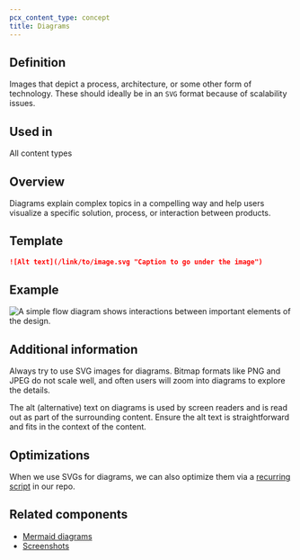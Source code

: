 ```yaml
---
pcx_content_type: concept
title: Diagrams
---
```


## Definition

Images that depict a process, architecture, or some other form of technology. These should ideally be in an `SVG` format because of scalability issues.

## Used in

All content types

## Overview

Diagrams explain complex topics in a compelling way and help users visualize a specific solution, process, or interaction between products.

## Template

```md
![Alt text](/link/to/image.svg "Caption to go under the image")
```

## Example

![A simple flow diagram shows interactions between important elements of the design.](~/assets/images/firewall/simple-flow.png "An example flow diagram")

## Additional information

Always try to use SVG images for diagrams. Bitmap formats like PNG and JPEG do not scale well, and often users will zoom into diagrams to explore the details.

The alt (alternative) text on diagrams is used by screen readers and is read out as part of the surrounding content. Ensure the alt text is straightforward and fits in the context of the content.

## Optimizations

When we use SVGs for diagrams, we can also optimize them via a [recurring script](https://github.com/cloudflare/cloudflare-docs/blob/production/scripts/optimize-svgs.ts) in our repo.

## Related components

- [Mermaid diagrams](/style-guide/components/mermaid/)
- [Screenshots](/style-guide/documentation-content-strategy/component-attributes/screenshots/)
